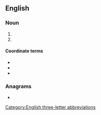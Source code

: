 ==English==

===Noun===
{{en-noun|-}}

# {{initialism of|en|adenosine diphosphate}}
# {{abbreviation of|en|adposition}}

====Coordinate terms====
* {{l|en|A}}
* {{l|en|AMP}}
* {{l|en|ATP}}

===Anagrams===
* {{anagrams|en|a=adp|APD|DPA|PDA|dap|pad}}

[[Category:English three-letter abbreviations]]